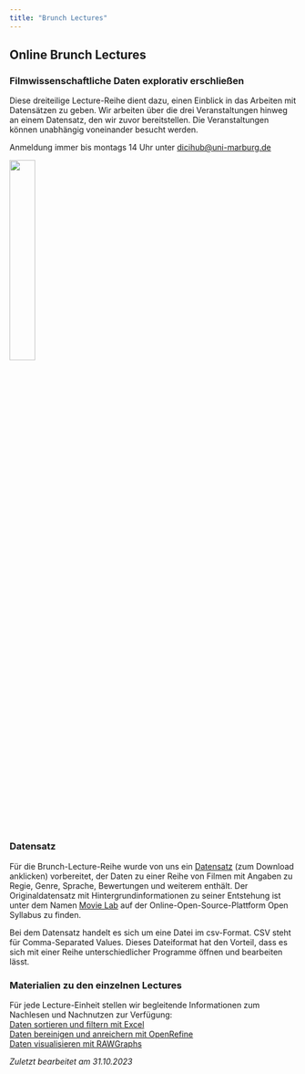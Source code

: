 ```yaml
---
title: "Brunch Lectures"
---
```


## Online Brunch Lectures
### Filmwissenschaftliche Daten explorativ erschließen
Diese dreiteilige Lecture-Reihe dient dazu, einen Einblick in das Arbeiten mit Datensätzen zu geben. Wir arbeiten über die drei Veranstaltungen hinweg an einem Datensatz, den wir zuvor bereitstellen. Die Veranstaltungen können unabhängig voneinander besucht werden.

Anmeldung immer bis montags 14 Uhr unter [dicihub@uni-marburg.de](mailto: dicihub@uni-marburg.de)

![](img/DiCiHub_Brunch_Lectures.png){width=30% height=30% fig-align="center"}

### Datensatz
Für die Brunch-Lecture-Reihe wurde von uns ein [Datensatz](datensaetze/DiCiHubBrunchLectures_Datensatz.csv) (zum Download anklicken) vorbereitet, der Daten zu einer Reihe von Filmen mit Angaben zu Regie, Genre, Sprache, Bewertungen und weiterem enthält. Der Originaldatensatz mit Hintergrundinformationen zu seiner Entstehung ist unter dem Namen [Movie Lab](https://blog.opensyllabus.org/movie-lab) auf der Online-Open-Source-Plattform Open Syllabus zu finden.

Bei dem Datensatz handelt es sich um eine Datei im csv-Format. CSV steht für Comma-Separated Values. Dieses Dateiformat hat den Vorteil, dass es sich mit einer Reihe unterschiedlicher Programme öffnen und bearbeiten lässt.

### Materialien zu den einzelnen Lectures
Für jede Lecture-Einheit stellen wir begleitende Informationen zum Nachlesen und Nachnutzen zur Verfügung:  
[Daten sortieren und filtern mit Excel](datensortieren.qmd)  
[Daten bereinigen und anreichern mit OpenRefine](datenbereinigen.qmd)  
[Daten visualisieren mit RAWGraphs](datenvisualisieren.qmd)  

*Zuletzt bearbeitet am 31.10.2023*